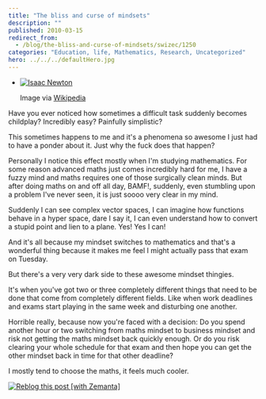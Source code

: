 ```yaml
---
title: "The bliss and curse of mindsets"
description: ""
published: 2010-03-15
redirect_from:
  - /blog/the-bliss-and-curse-of-mindsets/swizec/1250
categories: "Education, life, Mathematics, Research, Uncategorized"
hero: ../../../defaultHero.jpg
---
```


- [![Isaac Newton](http://swizec.com/blog/wp-content/uploads/2010/03/300px-GodfreyKneller-IsaacNewton-1689.jpg "Isaac Newton")](http://commons.wikipedia.org/wiki/Image:GodfreyKneller-IsaacNewton-1689.jpg)

  Image via [Wikipedia](http://commons.wikipedia.org/wiki/Image:GodfreyKneller-IsaacNewton-1689.jpg)

Have you ever noticed how sometimes a difficult task suddenly becomes childplay? Incredibly easy? Painfully simplistic?

This sometimes happens to me and it's a phenomena so awesome I just had to have a ponder about it. Just why the fuck does that happen?

Personally I notice this effect mostly when I'm studying mathematics. For some reason advanced maths just comes incredibly hard for me, I have a fuzzy mind and maths requires one of those surgically clean minds. But after doing maths on and off all day, BAMF!, suddenly, even stumbling upon a problem I've never seen, it is just soooo very clear in my mind.

Suddenly I can see complex vector spaces, I can imagine how functions behave in a hyper space, dare I say it, I can even understand how to convert a stupid point and lien to a plane. Yes! Yes I can!

And it's all because my mindset switches to mathematics and that's a wonderful thing because it makes me feel I might actually pass that exam on Tuesday.

But there's a very very dark side to these awesome mindset thingies.

It's when you've got two or three completely different things that need to be done that come from completely different fields. Like when work deadlines and exams start playing in the same week and disturbing one another.

Horrible really, because now you're faced with a decision: Do you spend another hour or two switching from maths mindset to business mindset and risk not getting the maths mindset back quickly enough. Or do you risk clearing your whole schedule for that exam and then hope you can get the other mindset back in time for that other deadline?

I mostly tend to choose the maths, it feels much cooler.

[![Reblog this post [with Zemanta]](http://img.zemanta.com/reblog_e.png?x-id=44940793-8c2f-42d0-953b-c7d084d5a86c)](http://reblog.zemanta.com/zemified/44940793-8c2f-42d0-953b-c7d084d5a86c/ "Reblog this post [with Zemanta]")
